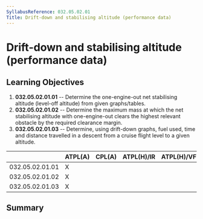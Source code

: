 ```yaml
---
SyllabusReference: 032.05.02.01
Title: Drift-down and stabilising altitude (performance data)
---
```


# Drift-down and stabilising altitude (performance data)

## Learning Objectives

1.  **032.05.02.01.01** -- Determine the one-engine-out net stabilising altitude
    (level-off altitude) from given graphs/tables.
2.  **032.05.02.01.02** -- Determine the maximum mass at which the net
    stabilising altitude with one-engine-out clears the highest relevant obstacle
    by the required clearance margin.
3.  **032.05.02.01.03** -- Determine, using drift-down graphs, fuel used, time
    and distance travelled in a descent from a cruise flight level to a given
    altitude.

|                 | ATPL(A) | CPL(A) | ATPL(H)/IR | ATPL(H)/VFR | CPL(H) | IR  | CBIR(A) |
| --------------- | ------- | ------ | ---------- | ----------- | ------ | --- | ------- |
| 032.05.02.01.01 | X       |        |            |             |        |     |         |
| 032.05.02.01.02 | X       |        |            |             |        |     |         |
| 032.05.02.01.03 | X       |        |            |             |        |     |         |

## Summary
